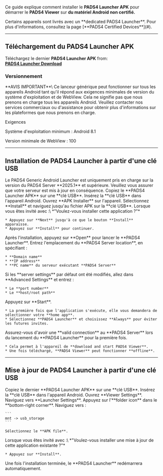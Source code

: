 Ce guide explique comment installer le **PADS4 Launcher APK** pour démarrer le **PADS4 Viewer** sur **du matériel Android non certifié.**

<Note>
  Certains appareils sont livrés avec un **dedicated PADS4 Launcher**. Pour plus d'informations, consultez la page [**PADS4 Certified Devices**](#).
</Note>

***

## **Téléchargement du PADS4 Launcher APK**

Téléchargez le dernier **PADS4 Launcher APK** from:\
[**PADS4 Launcher Download**](http://go.pads4.com/?fwlink=1004)

### **Versionnement**

<Warning>
  **AVIS IMPORTANT**\
  Ce lanceur générique peut fonctionner sur tous les appareils Android tant qu'il répond aux exigences minimales de version du système d'exploitation et de WebView. Cela ne signifie pas que nous prenons en charge tous les appareils Android. Veuillez contacter nos services commerciaux ou d'assistance pour obtenir plus d'informations sur les plateformes que nous prenons en charge.

  Exigences

  Système d'exploitation minimum : Android 8.1

  Version minimale de WebView : 100
</Warning>

***

## **Installation de PADS4 Launcher à partir d'une clé USB**

<Warning>
  Le PADS4 Generic Android Launcher est uniquement pris en charge sur la version du PADS4 Server **2025.1** et supérieure. Veuillez vous assurer que votre serveur est mis à jour en conséquence.
</Warning>

<Steps>
  <Step title="Première étape">
    Copiez le **PADS4 Launcher APK** sur une **clé USB**.
  </Step>

  <Step title="Deuxième étape">
    Insérez la **clé USB** dans l'appareil Android.
  </Step>

  <Step title="Troisième étape">
    Ouvrez **APK Installer** sur l'appareil.
  </Step>

  <Step title="Quatrième étape">
    Sélectionnez **Install** et naviguez jusqu'au fichier APK sur la **clé USB**.
  </Step>

  <Step title="Cinquième étape">
    Lorsque vous êtes invité avec :\
    *"Voulez-vous installer cette application ?"*

    * Appuyez sur **Next** jusqu'à ce que le bouton **Install** apparaisse.
    * Appuyez sur **Install** pour continuer.
  </Step>

  <Step title="Sixième étape">
    Après l'installation, appuyez sur **Open** pour lancer le **PADS4 Launcher**.
  </Step>

  <Step title="Septième étape">
    Entrez l'emplacement du **PADS4 Server location**, en spécifiant :

    * **Domain name**
    * **IP address**
    * **PC name** du serveur exécutant **PADS4 Server**
  </Step>

  <Step title="Huitième étape - *Optionnel*">
    Si les **server settings** par défaut ont été modifiés, allez dans **Advanced Settings** et entrez :

    * Le **port number**
    * Le **host/root path**
  </Step>

  <Step title="Neuvième étape">
    Appuyez sur **Start**.

    * La première fois que l'application s'exécute, elle vous demandera de sélectionner votre **home app**.
    * Sélectionnez **PADS4 Launcher** et choisissez **Always** pour éviter les futures invites.
  </Step>

  <Step title="Dixième étape">
    Assurez-vous d'avoir une **valid connection** au **PADS4 Server** lors du lancement du **PADS4 Launcher** pour la première fois.

    * Cela permet à l'appareil de **download and start PADS4 Viewer**.
    * Une fois téléchargé, **PADS4 Viewer** peut fonctionner **offline**.
  </Step>
</Steps>

***

## **Mise à jour de PADS4 Launcher à partir d'une clé USB**

<Steps>
  <Step title="Première étape">
    Copiez le dernier **PADS4 Launcher APK** sur une **clé USB**.
  </Step>

  <Step title="Deuxième étape">
    Insérez la **clé USB** dans l'appareil Android.
  </Step>

  <Step title="Troisième étape">
    Ouvrez **Viewer Settings**.
  </Step>

  <Step title="Quatrième étape">
    Naviguez vers **Launcher Settings**.
  </Step>

  <Step title="Cinquième étape">
    Appuyez sur l'**folder icon** dans le **bottom-right corner**.
  </Step>

  <Step title="Sixième étape">
    Naviguez vers :

    ```
    mnt -> usb_storage  
    ```

    Sélectionnez le **APK file**.
  </Step>

  <Step title="Septième étape">
    Lorsque vous êtes invité avec :\
    *"Voulez-vous installer une mise à jour de cette application existante ?"*

    * Appuyez sur **Install**.
  </Step>

  <Step title="Huitième étape">
    Une fois l'installation terminée, le **PADS4 Launcher** redémarrera automatiquement.
  </Step>
</Steps>
